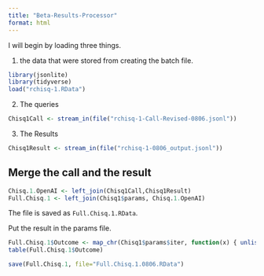 ```yaml
---
title: "Beta-Results-Processor"
format: html
---
```


I will begin by loading three things.  

1. the data that were stored from creating the batch file.

```r
library(jsonlite)
library(tidyverse)
load("rchisq-1.RData")
```

2. The queries

```r
Chisq1Call <- stream_in(file("rchisq-1-Call-Revised-0806.jsonl"))
```

3. The Results

```r
Chisq1Result <- stream_in(file("rchisq-1-0806_output.jsonl"))
```

## Merge the call and the result

```r
Chisq.1.OpenAI <- left_join(Chisq1Call,Chisq1Result)
Full.Chisq.1 <- left_join(Chisq1$params, Chisq.1.OpenAI)
```

The file is saved as `Full.Chisq.1.RData`.

Put the result in the params file.

```r
Full.Chisq.1$Outcome <- map_chr(Chisq1$params$iter, function(x) { unlist(Chisq1Result$response$body$choices[[x]][[2]][2]) })
table(Full.Chisq.1$Outcome)
```

```r
save(Full.Chisq.1, file="Full.Chisq.1.0806.RData")
```

